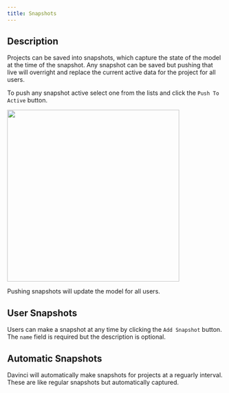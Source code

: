 ```yaml
---
title: Snapshots
---
```


## Description
Projects can be saved into snapshots, which capture the state of the model at the time of the snapshot. Any snapshot can be saved but pushing that live will overright and replace the current active data for the project for all users. 

To push any snapshot active select one from the lists and click the `Push To Active` button.

<img height="400" noZoom src="/images/snapshots.png" /> 

<Warning>Pushing snapshots will update the model for all users.</Warning>

## User Snapshots
Users can make a snapshot at any time by clicking the  `Add Snapshot` button. The `name` field is required but the description is optional. 


## Automatic Snapshots
Davinci will automatically make snapshots for projects at a reguarly interval. These are like regular snapshots but automatically captured. 

